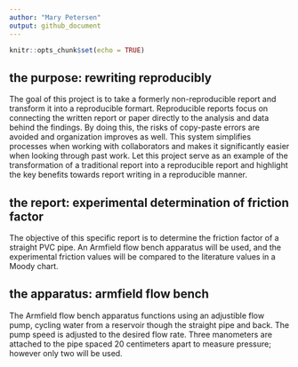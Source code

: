 ```yaml
---
author: "Mary Petersen"
output: github_document
---
```


```r
knitr::opts_chunk$set(echo = TRUE)
```

## the purpose: rewriting reproducibly
The goal of this project is to take a formerly non-reproducible report and transform it into a reproducible formart. Reproducible reports focus on connecting the written report or paper directly to the analysis and data behind the findings. By doing this, the risks of copy-paste errors are avoided and organization improves as well. This system simplifies processes when working with collaborators and makes it significantly easier when looking through past work. Let this project serve as an example of the transformation of a traditional report into a reproducible report and highlight the key benefits towards report writing in a reproducible manner.

## the report: experimental determination of friction factor
The objective of this specific report is to determine the friction factor of a straight PVC pipe. An Armfield flow bench apparatus will be used, and the experimental friction values will be compared to the literature values in a Moody chart.

## the apparatus: armfield flow bench
The Armfield flow bench apparatus functions using an adjustible flow pump, cycling water from a reservoir though the straight pipe and back. The pump speed is adjusted to the desired flow rate. Three manometers are attached to the pipe spaced 20 centimeters apart to measure pressure; however only two will be used.